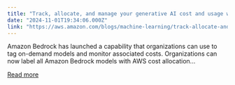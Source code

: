 ```yaml
---
title: "Track, allocate, and manage your generative AI cost and usage with Amazon Bedrock"
date: "2024-11-01T19:34:06.000Z"
link: "https://aws.amazon.com/blogs/machine-learning/track-allocate-and-manage-your-generative-ai-cost-and-usage-with-amazon-bedrock/"
---
```


Amazon Bedrock has launched a capability that organizations can use to tag on-demand models and monitor associated costs. Organizations can now label all Amazon Bedrock models with AWS cost allocation...

[Read more](https://aws.amazon.com/blogs/machine-learning/track-allocate-and-manage-your-generative-ai-cost-and-usage-with-amazon-bedrock/)
